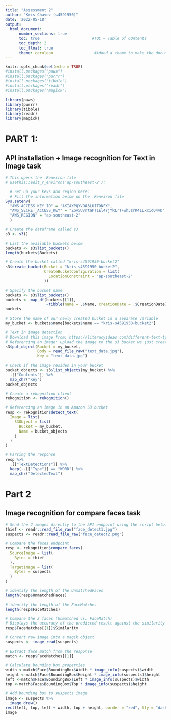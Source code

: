 ```yaml
---
title: "Assessment 2"
author: "Kris Chavez (s4591950)"
date: '2022-05-18'
output: 
  html_document:
      number_sections: true           
      toc: true                       #TOC = Table of COntents
      toc_depth: 2
      toc_float: true
      theme: cerulean                  #Added a theme to make the document more appealing
---
```


```r
knitr::opts_chunk$set(echo = TRUE)
#install.packages("paws")
#install.packages("purrr")
#install.packages("tibble")
#install.packages("readr")
#install.packages("magick")

library(paws)
library(purrr)
library(tibble)
library(readr)
library(magick)
```

# PART 1: 
## API installation + Image recognition for Text in Image task

```r
# This opens the .Renviron file
# usethis::edit_r_environ('ap-southeast-2'):
```

```r
  # Set up your keys and region here:
  # Fill the information below on the .Renviron file
Sys.setenv(
  "AWS_ACCESS_KEY_ID" = "AKIAXPQYVOA3LUITONFX",
  "AWS_SECRET_ACCESS_KEY" = "ZGv5UvrtaPT1El4YjYkLrT+wh5zrK41LxcidO4vD",
  "AWS_REGION" = "ap-southeast-2"
  )
```


```r
# Create the dataframe called s3
s3 <- s3()

# List the available buckets below
buckets <- s3$list_buckets()
length(buckets$Buckets)

# Create the bucket called "kris-s4591950-bucket2"
s3$create_bucket(Bucket = "kris-s4591950-bucket2",
                 CreateBucketConfiguration = list(
                   LocationConstraint = "ap-southeast-2"
                 ))
```


```r
# Specify the bucket name 
buckets <- s3$list_buckets()
buckets <- map_df(buckets[[1]],
                  ~tibble(name = .$Name, creationDate = .$CreationDate))
buckets
```


```r
# Store the name of our newly created bucket in a separate variable
my_bucket <- buckets$name[buckets$name == "kris-s4591950-bucket2"]

# Text in image detection 
# Download this image from: https://literacyideas.com/different-text-types/
# Referencing an image: upload the image to the s3 bucket we just created
s3$put_object(Bucket = my_bucket, 
              Body = read_file_raw("text_data.jpg"), 
              Key = "text_data.jpg")
```


```r
# Check if the image resides in your bucket
bucket_objects <- s3$list_objects(my_bucket) %>% 
  .[["Contents"]] %>% 
  map_chr("Key") 
bucket_objects
```


```r
# Create a rekognition client 
rekognition <- rekognition()

# Referencing an image in an Amazon S3 bucket
resp <- rekognition$detect_text(
  Image = list(
    S3Object = list(
      Bucket = my_bucket,
      Name = bucket_objects
    )
  )
)

# Parsing the response
resp %>%
  .[["TextDetections"]] %>%
  keep(~.[["Type"]] == "WORD") %>%
  map_chr("DetectedText") 
```


# Part 2
## Image recognition for compare faces task

```r
# Send the 2 images directly to the API endpoint using the script below
thief <- readr::read_file_raw("face_detect1.jpg") 
suspects <- readr::read_file_raw("face_detect2.png")

```


```r
# Compare the faces endpoint
resp <- rekognition$compare_faces(
  SourceImage = list(
    Bytes = thief
  ),
  TargetImage = list(
    Bytes = suspects
  )
)

# identify the length of the UnmatchedFaces
length(resp$UnmatchedFaces)

# identify the length of the FaceMatches
length(resp$FaceMatches)

# Compare the 2 faces (Unmatched vs. FaceMatch)
# Displays the accuracy of the predicted result against the similarity
resp$FaceMatches[[1]]$Similarity

```


```r
# Convert raw image into a magik object
suspects <- image_read(suspects)

# Extract face match from the response
match <- resp$FaceMatches[[1]]

# Calculate bounding box properties
width <-match$Face$BoundingBox$Width * image_info(suspects)$width
height <-match$Face$BoundingBox$Height * image_info(suspects)$height
left <-match$Face$BoundingBox$Left * image_info(suspects)$width
top <-match$Face$BoundingBox$Top * image_info(suspects)$height

# Add bounding box to suspects image 
image <- suspects %>%
  image_draw()
rect(left, top, left + width, top + height, border = "red", lty = "dashed", lwd = 5)
image
```
